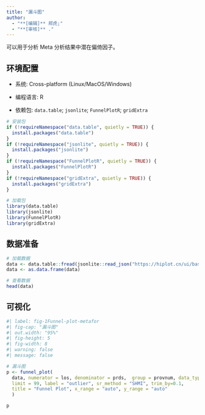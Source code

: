 ```yaml
---
title: "漏斗图"
author:
  - "**[编辑]** 郑虎;"
  - "**[审核]** ."
---
```


可以用于分析 Meta 分析结果中潜在偏倚因子。

## 环境配置

-   系统: Cross-platform (Linux/MacOS/Windows)

-   编程语言: R

-   依赖包: `data.table`; `jsonlite`; `FunnelPlotR`; `gridExtra`

```r
# 安装包
if (!requireNamespace("data.table", quietly = TRUE)) {
  install.packages("data.table")
}
if (!requireNamespace("jsonlite", quietly = TRUE)) {
  install.packages("jsonlite")
}
if (!requireNamespace("FunnelPlotR", quietly = TRUE)) {
  install.packages("FunnelPlotR")
}
if (!requireNamespace("gridExtra", quietly = TRUE)) {
  install.packages("gridExtra")
}

# 加载包
library(data.table)
library(jsonlite)
library(FunnelPlotR)
library(gridExtra)
```

## 数据准备

```r
# 加载数据
data <- data.table::fread(jsonlite::read_json("https://hiplot.cn/ui/basic/funnel-plot/data.json")$exampleData$textarea[[1]])
data <- as.data.frame(data)

# 查看数据
head(data)
```

## 可视化

```r
#| label: fig-1Funnel-plot-metafor
#| fig-cap: "漏斗图"
#| out.width: "95%"
#| fig-height: 5
#| fig-width: 8
#| warning: false
#| message: false

# 漏斗图
p <- funnel_plot(
  data, numerator = los, denominator = prds,  group = provnum, data_type = "SR",
  limit = 99, label = "outlier", sr_method = "SHMI", trim_by=0.1, 
  title = "Funnel Plot", x_range = "auto", y_range = "auto"
  )

p
```

